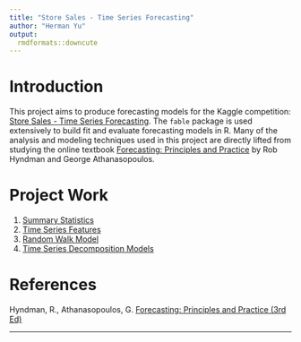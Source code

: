 ```yaml
---
title: "Store Sales - Time Series Forecasting"
author: "Herman Yu"
output:
  rmdformats::downcute
---
```


# Introduction

This project aims to produce forecasting models for the Kaggle competition: [Store Sales - Time Series Forecasting](https://www.kaggle.com/competitions/store-sales-time-series-forecasting/overview). The `fable` package is used extensively to build fit and evaluate forecasting models in R. Many of the analysis and modeling techniques used in this project are directly lifted from studying the online textbook [Forecasting: Principles and Practice](https://otexts.com/fpp3/) by Rob Hyndman and George Athanasopoulos.

# Project Work

1) [Summary Statistics](html/01-Summary-Statistics.html)
2) [Time Series Features](html/02-Time-Series-Features.html)
3) [Random Walk Model](html/03-Random-Walk-Model.html)
4) [Time Series Decomposition Models](html/04-TS-Decomposition-Model.html)

# References

Hyndman, R., Athanasopoulos, G. [Forecasting: Principles and Practice (3rd Ed)](https://otexts.com/fpp3/)

---